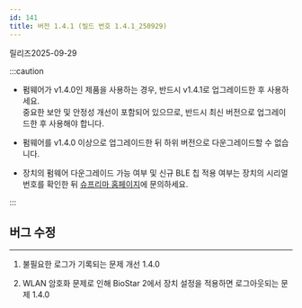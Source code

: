 ```yaml
---
id: 141
title: 버전 1.4.1 (빌드 번호 1.4.1_250929)
---
```


릴리즈<Separator/>2025-09-29

:::caution

- 펌웨어가 v1.4.0인 제품을 사용하는 경우, 반드시 v1.4.1로 업그레이드한 후 사용하세요.<br/>중요한 보안 및 안정성 개선이 포함되어 있으므로, 반드시 최신 버전으로 업그레이드한 후 사용해야 합니다.

- 펌웨어를 v1.4.0 이상으로 업그레이드한 뒤 하위 버전으로 다운그레이드할 수 없습니다.

- 장치의 펌웨어 다운그레이드 가능 여부 및 신규 BLE 칩 적용 여부는 장치의 시리얼 번호를 확인한 뒤 [슈프리마 홈페이지](https://supremainc.com)에 문의하세요.

:::

## 버그 수정

---

<BugLists>

1. 불필요한 로그가 기록되는 문제 개선 <Badge>1.4.0</Badge>

1. WLAN 암호화 문제로 인해 BioStar 2에서 장치 설정을 적용하면 로그아웃되는 문제 <Badge>1.4.0</Badge>

</BugLists>